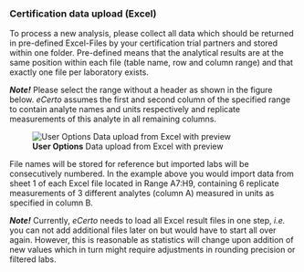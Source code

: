 ### Certification data upload (Excel)

To process a new analysis, please collect all data which should be returned in
pre-defined Excel-Files by your certification trial partners and stored within
one folder. Pre-defined means that the analytical results are at the same
position within each file (table name, row and column range) and that exactly
one file per laboratory exists.

***Note!*** 
Please select the range without a header as shown in the figure below. *eCerto*
assumes the first and second column of the specified range to contain analyte 
names and units respectively and replicate measurements of this analyte in all 
remaining columns.

![**User Options** Data upload from Excel with preview](fig/M_Modul_Dataupload.png)

File names will be stored for reference but imported labs will be consecutively 
numbered. In the example above you would import data from sheet 1 of each Excel 
file located in Range A7:H9, containing 6 replicate measurements of 3 different 
analytes (column A) measured in units as specified in column B.

***Note!*** 
Currently, *eCerto* needs to load all Excel result files in one step, *i.e.* you 
can not add additional files later on but would have to start all over again.
However, this is reasonable as statistics will change upon addition of new values 
which in turn might require adjustments in rounding precision or filtered labs.

